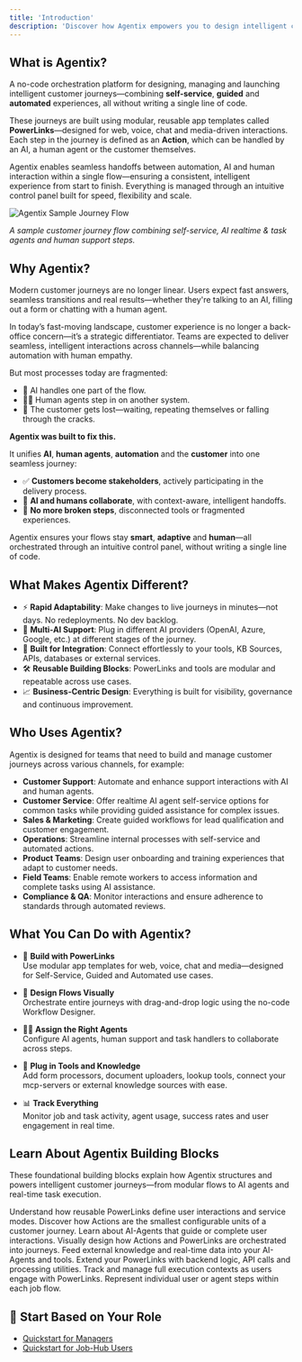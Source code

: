 ```yaml
---
title: 'Introduction'
description: 'Discover how Agentix empowers you to design intelligent customer journeys across AI, human and self-service experiences—without writing any code.'
---
```



## What is Agentix?

A no-code orchestration platform for designing, managing and launching intelligent customer journeys—combining **self-service**, **guided** and **automated** experiences, all without writing a single line of code.

These journeys are built using modular, reusable app templates called **PowerLinks**—designed for web, voice, chat and media-driven interactions. Each step in the journey is defined as an **Action**, which can be handled by an AI, a human agent or the customer themselves.

Agentix enables seamless handoffs between automation, AI and human interaction within a single flow—ensuring a consistent, intelligent experience from start to finish. Everything is managed through an intuitive control panel built for speed, flexibility and scale.

![Agentix Sample Journey Flow](/user-guide/images/journey-sample.png "Agentix Sample Journey Flow")

*A sample customer journey flow combining self-service, AI realtime & task agents and human support steps.*


## Why Agentix?

Modern customer journeys are no longer linear. Users expect fast answers, seamless transitions and real results—whether they're talking to an AI, filling out a form or chatting with a human agent.

In today’s fast-moving landscape, customer experience is no longer a back-office concern—it’s a strategic differentiator. Teams are expected to deliver seamless, intelligent interactions across channels—while balancing automation with human empathy.

But most processes today are fragmented:
- 🤖 AI handles one part of the flow.
- 🧑‍💼 Human agents step in on another system.
- 👤 The customer gets lost—waiting, repeating themselves or falling through the cracks.

**Agentix was built to fix this.**

It unifies **AI**, **human agents**, **automation** and the **customer** into one seamless journey:

- ✅ **Customers become stakeholders**, actively participating in the delivery process.
- 🔁 **AI and humans collaborate**, with context-aware, intelligent handoffs.
- 🔗 **No more broken steps**, disconnected tools or fragmented experiences.

Agentix ensures your flows stay **smart**, **adaptive** and **human**—all orchestrated through an intuitive control panel, without writing a single line of code.


## What Makes Agentix Different?

- ⚡ **Rapid Adaptability**: Make changes to live journeys in minutes—not days. No redeployments. No dev backlog.
- 🧠 **Multi-AI Support**: Plug in different AI providers (OpenAI, Azure, Google, etc.) at different stages of the journey.
- 🔌 **Built for Integration**: Connect effortlessly to your tools, KB Sources, APIs, databases or external services.
- 🛠️ **Reusable Building Blocks**: PowerLinks and tools are modular and repeatable across use cases.
- 📈 **Business-Centric Design**: Everything is built for visibility, governance and continuous improvement.


## Who Uses Agentix?
Agentix is designed for teams that need to build and manage customer journeys across various channels, for example:
- **Customer Support**: Automate and enhance support interactions with AI and human agents.
- **Customer Service**: Offer realtime AI agent self-service options for common tasks while providing guided assistance for complex issues.
- **Sales & Marketing**: Create guided workflows for lead qualification and customer engagement.
- **Operations**: Streamline internal processes with self-service and automated actions.
- **Product Teams**: Design user onboarding and training experiences that adapt to customer needs.
- **Field Teams**: Enable remote workers to access information and complete tasks using AI assistance.
- **Compliance & QA**: Monitor interactions and ensure adherence to standards through automated reviews.


## What You Can Do with Agentix?

- 🧩 **Build with PowerLinks**  
  Use modular app templates for web, voice, chat and media—designed for Self-Service, Guided and Automated use cases.

- 🧠 **Design Flows Visually**  
  Orchestrate entire journeys with drag-and-drop logic using the no-code Workflow Designer.

- 🧑‍💼 **Assign the Right Agents**  
  Configure AI agents, human support and task handlers to collaborate across steps.

- 🧰 **Plug in Tools and Knowledge**  
  Add form processors, document uploaders, lookup tools, connect your mcp-servers or external knowledge sources with ease.

- 📊 **Track Everything**  
  Monitor job and task activity, agent usage, success rates and user engagement in real time.


## Learn About Agentix Building Blocks
These foundational building blocks explain how Agentix structures and powers intelligent customer journeys—from modular flows to AI agents and real-time task execution.

<CardGroup cols={2}>
  <Card title="PowerLinks" icon="bolt" href="/user-guide/getting-started/building-blocks/powerlinks" arrow="true">
    Understand how reusable PowerLinks define user interactions and service modes.
  </Card>

  <Card title="Actions" icon="puzzle-piece" href="/user-guide/getting-started/building-blocks/actions" arrow="true">
    Discover how Actions are the smallest configurable units of a customer journey.
  </Card>

  <Card title="Agents" icon="user-robot" href="/user-guide/getting-started/building-blocks/agents" arrow="true">
    Learn about AI-Agents that guide or complete user interactions.
  </Card>

  <Card title="Workflows" icon="diagram-project" href="/user-guide/getting-started/building-blocks/workflows" arrow="true">
    Visually design how Actions and PowerLinks are orchestrated into journeys.
  </Card>

  <Card title="Sources" icon="books" href="/user-guide/getting-started/building-blocks/sources" arrow="true">
    Feed external knowledge and real-time data into your AI-Agents and tools.
  </Card>

  <Card title="Tools" icon="screwdriver-wrench" href="/user-guide/getting-started/building-blocks/tools" arrow="true">
    Extend your PowerLinks with backend logic, API calls and processing utilities.
  </Card>

  <Card title="Jobs" icon="suitcase" href="/user-guide/getting-started/building-blocks/jobs" arrow="true">
    Track and manage full execution contexts as users engage with PowerLinks.
  </Card>

  <Card title="Tasks" icon="list-check" href="/user-guide/getting-started/building-blocks/tasks" arrow="true">
    Represent individual user or agent steps within each job flow.
  </Card>
</CardGroup>

## 🚀 Start Based on Your Role

- [Quickstart for Managers](/user-guide/getting-started/quickstart-manager)  
- [Quickstart for Job-Hub Users](/user-guide/getting-started/quickstart-user)